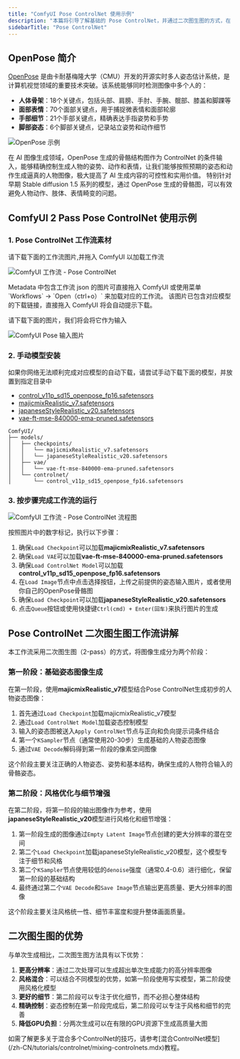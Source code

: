 ```yaml
---
title: "ComfyUI Pose ControlNet 使用示例"
description: "本篇将引导了解基础的 Pose ControlNet，并通过二次图生图的方式，在 ComfyUI 中完成大尺寸的图像生成"
sidebarTitle: "Pose ControlNet"
---
```


## OpenPose 简介

[OpenPose](https://github.com/CMU-Perceptual-Computing-Lab/openpose) 是由卡耐基梅隆大学（CMU）开发的开源实时多人姿态估计系统，是计算机视觉领域的重要技术突破。该系统能够同时检测图像中多个人的：

- **人体骨架**：18个关键点，包括头部、肩膀、手肘、手腕、髋部、膝盖和脚踝等
- **面部表情**：70个面部关键点，用于捕捉微表情和面部轮廓
- **手部细节**：21个手部关键点，精确表达手指姿势和手势
- **脚部姿态**：6个脚部关键点，记录站立姿势和动作细节

![OpenPose 示例](/images/tutorial/controlnet/openpose_example.jpg)

在 AI 图像生成领域，OpenPose 生成的骨骼结构图作为 ControlNet 的条件输入，能够精确控制生成人物的姿势、动作和表情，让我们能够按照预期的姿态和动作生成逼真的人物图像，极大提高了 AI 生成内容的可控性和实用价值。
特别针对早期 Stable diffusion 1.5 系列的模型，通过 OpenPose 生成的骨骼图，可以有效避免人物动作、肢体、表情畸变的问题。

## ComfyUI 2 Pass Pose ControlNet 使用示例

### 1. Pose ControlNet 工作流素材

请下载下面的工作流图片,并拖入 ComfyUI 以加载工作流

![ComfyUI 工作流 - Pose ControlNet](https://raw.githubusercontent.com/Comfy-Org/example_workflows/main/controlnet/pose_controlnet_2_pass.png)

<Tip>
Metadata 中包含工作流 json 的图片可直接拖入 ComfyUI 或使用菜单 `Workflows` -> `Open（ctrl+o）` 来加载对应的工作流。
该图片已包含对应模型的下载链接，直接拖入 ComfyUI 将会自动提示下载。
</Tip>

请下载下面的图片，我们将会将它作为输入

![ComfyUI Pose 输入图片](https://raw.githubusercontent.com/Comfy-Org/example_workflows/main/controlnet/pose_controlnet_2_pass_input.png)

### 2. 手动模型安装

<Note>
如果你网络无法顺利完成对应模型的自动下载，请尝试手动下载下面的模型，并放置到指定目录中
</Note>

- [control_v11p_sd15_openpose_fp16.safetensors](https://huggingface.co/comfyanonymous/ControlNet-v1-1_fp16_safetensors/resolve/main/control_v11p_sd15_openpose_fp16.safetensors?download=true)
- [majicmixRealistic_v7.safetensors](https://civitai.com/api/download/models/176425?type=Model&format=SafeTensor&size=pruned&fp=fp16)
- [japaneseStyleRealistic_v20.safetensors](https://civitai.com/api/download/models/85426?type=Model&format=SafeTensor&size=pruned&fp=fp16)
- [vae-ft-mse-840000-ema-pruned.safetensors](https://huggingface.co/stabilityai/sd-vae-ft-mse-original/resolve/main/vae-ft-mse-840000-ema-pruned.safetensors?download=true)

```
ComfyUI/
├── models/
│   ├── checkpoints/
│   │   └── majicmixRealistic_v7.safetensors
│   │   └── japaneseStyleRealistic_v20.safetensors
│   ├── vae/
│   │   └── vae-ft-mse-840000-ema-pruned.safetensors
│   └── controlnet/
│       └── control_v11p_sd15_openpose_fp16.safetensors
```

### 3. 按步骤完成工作流的运行

![ComfyUI 工作流 - Pose ControlNet 流程图](/images/tutorial/controlnet/flow_diagram_pose_controlnet_2_pass.jpg)

按照图片中的数字标记，执行以下步骤：

1. 确保`Load Checkpoint`可以加载**majicmixRealistic_v7.safetensors**
2. 确保`Load VAE`可以加载**vae-ft-mse-840000-ema-pruned.safetensors**
3. 确保`Load ControlNet Model`可以加载**control_v11p_sd15_openpose_fp16.safetensors**
4. 在`Load Image`节点中点击选择按钮，上传之前提供的姿态输入图片，或者使用你自己的OpenPose骨骼图
5. 确保`Load Checkpoint`可以加载**japaneseStyleRealistic_v20.safetensors**
6. 点击`Queue`按钮或使用快捷键`Ctrl(cmd) + Enter(回车)`来执行图片的生成

## Pose ControlNet 二次图生图工作流讲解

本工作流采用二次图生图（2-pass）的方式，将图像生成分为两个阶段：

### 第一阶段：基础姿态图像生成

在第一阶段，使用**majicmixRealistic_v7**模型结合Pose ControlNet生成初步的人物姿态图像：

1. 首先通过`Load Checkpoint`加载majicmixRealistic_v7模型
2. 通过`Load ControlNet Model`加载姿态控制模型
3. 输入的姿态图被送入`Apply ControlNet`节点与正向和负向提示词条件结合
4. 第一个`KSampler`节点（通常使用20-30步）生成基础的人物姿态图像
5. 通过`VAE Decode`解码得到第一阶段的像素空间图像

这个阶段主要关注正确的人物姿态、姿势和基本结构，确保生成的人物符合输入的骨骼姿态。

### 第二阶段：风格优化与细节增强

在第二阶段，将第一阶段的输出图像作为参考，使用**japaneseStyleRealistic_v20**模型进行风格化和细节增强：

1. 第一阶段生成的图像通过`Empty Latent Image`节点创建的更大分辨率的潜在空间
2. 第二个`Load Checkpoint`加载japaneseStyleRealistic_v20模型，这个模型专注于细节和风格
3. 第二个`KSampler`节点使用较低的`denoise`强度（通常0.4-0.6）进行细化，保留第一阶段的基础结构
4. 最终通过第二个`VAE Decode`和`Save Image`节点输出更高质量、更大分辨率的图像

这个阶段主要关注风格统一性、细节丰富度和提升整体画面质量。

## 二次图生图的优势

与单次生成相比，二次图生图方法具有以下优势：

1. **更高分辨率**：通过二次处理可以生成超出单次生成能力的高分辨率图像
2. **风格混合**：可以结合不同模型的优势，如第一阶段使用写实模型，第二阶段使用风格化模型
3. **更好的细节**：第二阶段可以专注于优化细节，而不必担心整体结构
4. **精确控制**：姿态控制在第一阶段完成后，第二阶段可以专注于风格和细节的完善
5. **降低GPU负担**：分两次生成可以在有限的GPU资源下生成高质量大图

<Tip>
如需了解更多关于混合多个ControlNet的技巧，请参考[混合ControlNet模型](/zh-CN/tutorials/controlnet/mixing-controlnets.mdx)教程。
</Tip>
